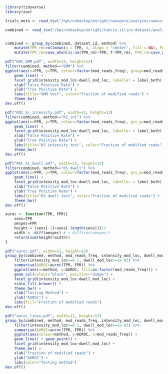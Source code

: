 ```r

library(tidyverse)
library(zoo)

trials_meta <- read_tsv("/hps/nobackup/enright/nanopore/analyses/nanocompore_paper_analyses/in_silico_dataset/data/simulated_datasets2/index.tsv")

combined <- read_tsv("/hps/nobackup/enright/tom/in_silico_dataset/analysis/roc_data//all_datasets.txt", col_names=c("dataset_id", "method", "threshold", "TPR", "FPR")) %>% left_join(., trials_meta)


combined <- group_by(combined, dataset_id, method) %>% 
	mutate(TPR_rm=rollmean(x = TPR, 3, align = "center", fill = NA), FPR_rm=rollmean(x = FPR, 3, align = "center", fill = NA)) %>% 
	mutate(TPR_rm=case_when(is.na(TPR_rm)~TPR, T~TPR_rm), FPR_rm=case_when(is.na(FPR_rm)~FPR, T~FPR_rm))

pdf("ROC_GMM.pdf", width=12, height=12)
filter(combined, method=="GMM") %>%
ggplot(aes(x=FPR, y=TPR, colour=factor(mod_reads_freq), group=mod_reads_freq)) + 
	geom_line() + 
	facet_grid(intensity_mod_loc~dwell_mod_loc, labeller = label_both) +
	xlab("False Positive Rate") + 
	ylab("True Positive Rate") + 
	labs(title="GMM test", color="Fraction of modified reads") +
	theme_bw()
dev.off()

pdf("ROC_ks_intensity.pdf", width=12, height=12)
filter(combined, method=="KS_int") %>%
ggplot(aes(x=FPR, y=TPR, colour=factor(mod_reads_freq), gro_p=mod_reads_freq)) + 
	geom_line() + 
	facet_grid(intensity_mod_loc~dwell_mod_loc, labeller = label_both) +
	xlab("False Positive Rate") + 
	ylab("True Positive Rate") + 
	labs(title="KS intensity test", color="Fraction of modified reads") +
	theme_bw()
dev.off()

pdf("ROC_ks_dwell.pdf", width=12, height=12)
filter(combined, method=="KS_dwell") %>%
ggplot(aes(x=FPR, y=TPR, colour=factor(mod_reads_freq), gro_p=mod_reads_freq)) + 
	geom_line() + 
	facet_grid(intensity_mod_loc~dwell_mod_loc, labeller = label_both) +
	xlab("False Positive Rate") + 
	ylab("True Positive Rate") + 
	labs(title="KS dwell test", color="Fraction of modified reads") +
	theme_bw()
dev.off()

```

```r
auroc <- function(TPR, FPR){
	sens=TPR
	omspec=FPR
	height = (sens[-1]+sens[-length(sens)])/2
	width = -diff(omspec) # = diff(rev(omspec))
	return(sum(height*width))
}

pdf("auroc.pdf", width=12, height=12)
group_by(combined, method, mod_reads_freq, intensity_mod_loc, dwell_mod_loc) %>% 
	filter(intensity_mod_loc>=0.1, dwell_mod_loc>=1e-03) %>%
	summarise(AUROC=auroc(TPR, FPR)) %>% 
	ggplot(aes(x=method, y=AUROC, fill=as.factor(mod_reads_freq))) + 
	geom_col(colour="black", position="dodge") + 
	facet_grid(intensity_mod_loc~dwell_mod_loc) +
	scale_fill_brewer() +
	theme_bw() +
	xlab("Testing Method") +
	ylab("AUROC") +
	labs(fill="Fraction of modified reads")
dev.off()

pdf("auroc_lines.pdf", width=12, height=12)
group_by(combined, method, mod_reads_freq, intensity_mod_loc, dwell_mod_loc) %>% 
	filter(intensity_mod_loc>=0.1, dwell_mod_loc>=1e-03) %>%
	summarise(AUROC=auroc(TPR, FPR)) %>% 
	ggplot(aes(colour=method, y=AUROC, x=mod_reads_freq)) + 
	geom_line() + geom_point() +
	facet_grid(intensity_mod_loc~dwell_mod_loc) +
	theme_bw() +
	xlab("Fraction of modified reads") +
	ylab("AUROC") +
	labs(color="Testing method")
dev.off()


```
